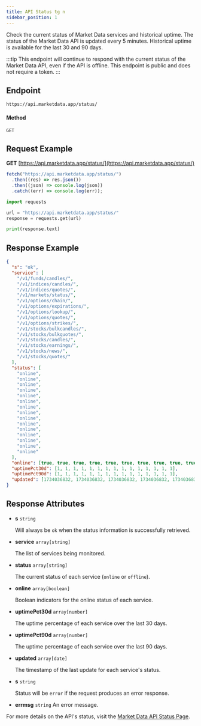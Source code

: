 ```yaml
---
title: API Status tg n
sidebar_position: 1
---
```



Check the current status of Market Data services and historical uptime. The status of the Market Data API is updated every 5 minutes. Historical uptime is available for the last 30 and 90 days.

:::tip
This endpoint will continue to respond with the current status of the Market Data API, even if the API is offline. This endpoint is public and does not require a token.
:::

## Endpoint

```
https://api.marketdata.app/status/
```
#### Method
```
GET
```
## Request Example

<Tabs>
<TabItem value="HTTP" label="HTTP" default>

**GET** [https://api.marketdata.app/status/](https://api.marketdata.app/status/)

</TabItem>
<TabItem value="NodeJS" label="NodeJS">

```js title="statusCheck.js"
fetch("https://api.marketdata.app/status/")
  .then((res) => res.json())
  .then((json) => console.log(json))
  .catch((err) => console.log(err));
```

</TabItem>
<TabItem value="Python" label="Python">

```python title="statusCheck.py"
import requests

url = "https://api.marketdata.app/status/"
response = requests.get(url)

print(response.text)
```

</TabItem>

</Tabs>

## Response Example

```json
{
  "s": "ok",
  "service": [
    "/v1/funds/candles/",
    "/v1/indices/candles/",
    "/v1/indices/quotes/",
    "/v1/markets/status/",
    "/v1/options/chain/",
    "/v1/options/expirations/",
    "/v1/options/lookup/",
    "/v1/options/quotes/",
    "/v1/options/strikes/",
    "/v1/stocks/bulkcandles/",
    "/v1/stocks/bulkquotes/",
    "/v1/stocks/candles/",
    "/v1/stocks/earnings/",
    "/v1/stocks/news/",
    "/v1/stocks/quotes/"
  ],
  "status": [
    "online",
    "online",
    "online",
    "online",
    "online",
    "online",
    "online",
    "online",
    "online",
    "online",
    "online",
    "online",
    "online",
    "online",
    "online"
  ],
  "online": [true, true, true, true, true, true, true, true, true, true, true, true, true, true, true],
  "uptimePct30d": [1, 1, 1, 1, 1, 1, 1, 1, 1, 1, 1, 1, 1, 1, 1],
  "uptimePct90d": [1, 1, 1, 1, 1, 1, 1, 1, 1, 1, 1, 1, 1, 1, 1],
  "updated": [1734036832, 1734036832, 1734036832, 1734036832, 1734036832, 1734036832, 1734036832, 1734036832, 1734036832, 1734036832, 1734036832, 1734036832, 1734036832, 1734036832, 1734036832]
}
```

## Response Attributes

<Tabs>
<TabItem value="Success" label="Success" default>

- **s** `string`

  Will always be `ok` when the status information is successfully retrieved.

- **service** `array[string]`

  The list of services being monitored.

- **status** `array[string]`

  The current status of each service (`online` or `offline`).

- **online** `array[boolean]`

  Boolean indicators for the online status of each service.

- **uptimePct30d** `array[number]`

  The uptime percentage of each service over the last 30 days.

- **uptimePct90d** `array[number]`

  The uptime percentage of each service over the last 90 days.

- **updated** `array[date]`

  The timestamp of the last update for each service's status.

</TabItem>
<TabItem value="Error" label="Error">

- **s** `string`

  Status will be `error` if the request produces an error response.

- **errmsg** `string`
  An error message.

</TabItem>
</Tabs>

For more details on the API's status, visit the [Market Data API Status Page](https://www.marketdata.app/status/).